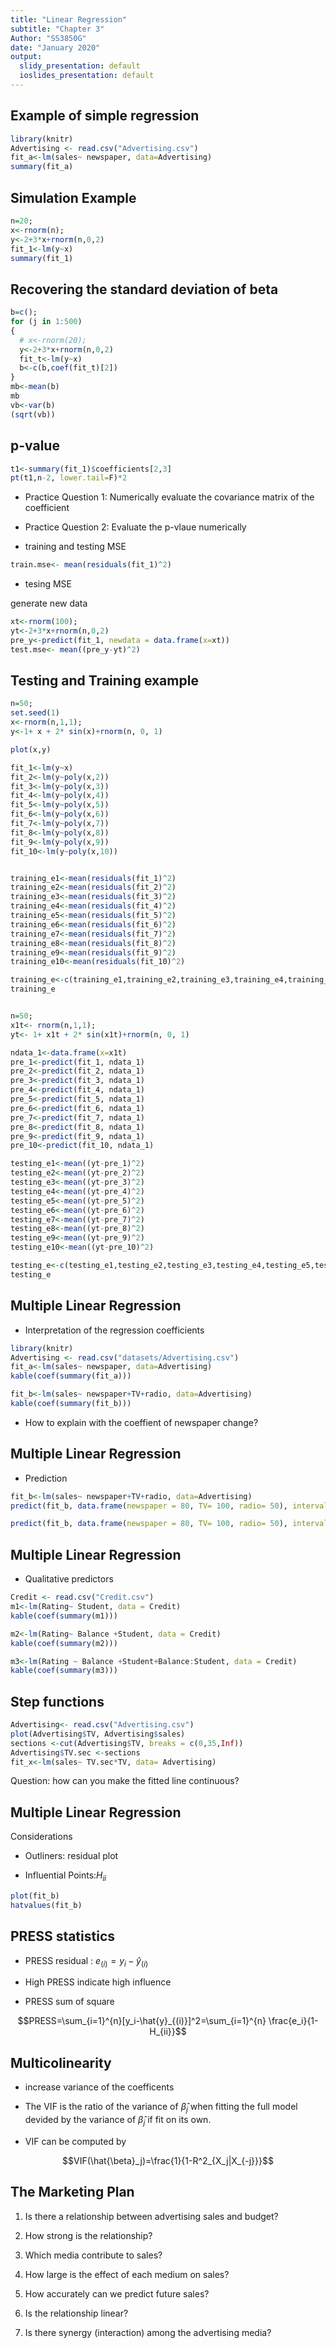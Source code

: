 ```yaml
---
title: "Linear Regression"
subtitle: "Chapter 3"
Author: "SS3850G"
date: "January 2020"
output:
  slidy_presentation: default
  ioslides_presentation: default
---
```



## Example of simple regression


```r
library(knitr)
Advertising <- read.csv("Advertising.csv")
fit_a<-lm(sales~ newspaper, data=Advertising)
summary(fit_a)
```

## Simulation Example


```r
n=20;
x<-rnorm(n);
y<-2+3*x+rnorm(n,0,2)
fit_1<-lm(y~x)
summary(fit_1)
```

## Recovering the standard deviation of beta

```r
b=c();
for (j in 1:500)
{
  # x<-rnorm(20);
  y<-2+3*x+rnorm(n,0,2)
  fit_t<-lm(y~x)
  b<-c(b,coef(fit_t)[2])
}
mb<-mean(b)
mb
vb<-var(b)
(sqrt(vb))
```


## p-value
```r
t1<-summary(fit_1)$coefficients[2,3]
pt(t1,n-2, lower.tail=F)*2
```



-  Practice  Question 1: Numerically evaluate the covariance matrix of the coefficient

-  Practice  Question 2: Evaluate the p-vlaue numerically

- training and testing MSE


```r
train.mse<- mean(residuals(fit_1)^2)
```


-  tesing MSE

 generate new data
 
```r
xt<-rnorm(100);
yt<-2+3*x+rnorm(n,0,2)
pre_y<-predict(fit_1, newdata = data.frame(x=xt))
test.mse<- mean((pre_y-yt)^2)
```

## Testing and Training example

```r
n=50;
set.seed(1)
x<-rnorm(n,1,1);
y<-1+ x + 2* sin(x)+rnorm(n, 0, 1)

plot(x,y)

fit_1<-lm(y~x)
fit_2<-lm(y~poly(x,2))
fit_3<-lm(y~poly(x,3))
fit_4<-lm(y~poly(x,4))
fit_5<-lm(y~poly(x,5))
fit_6<-lm(y~poly(x,6))
fit_7<-lm(y~poly(x,7))
fit_8<-lm(y~poly(x,8))
fit_9<-lm(y~poly(x,9))
fit_10<-lm(y~poly(x,10))


training_e1<-mean(residuals(fit_1)^2)
training_e2<-mean(residuals(fit_2)^2)
training_e3<-mean(residuals(fit_3)^2)
training_e4<-mean(residuals(fit_4)^2)
training_e5<-mean(residuals(fit_5)^2)
training_e6<-mean(residuals(fit_6)^2)
training_e7<-mean(residuals(fit_7)^2)
training_e8<-mean(residuals(fit_8)^2)
training_e9<-mean(residuals(fit_9)^2)
training_e10<-mean(residuals(fit_10)^2)

training_e<-c(training_e1,training_e2,training_e3,training_e4,training_e5,training_e6,training_e7,training_e8,training_e9,training_e10)
training_e


n=50;
x1t<- rnorm(n,1,1);
yt<- 1+ x1t + 2* sin(x1t)+rnorm(n, 0, 1)

ndata_1<-data.frame(x=x1t)
pre_1<-predict(fit_1, ndata_1)
pre_2<-predict(fit_2, ndata_1)
pre_3<-predict(fit_3, ndata_1)
pre_4<-predict(fit_4, ndata_1)
pre_5<-predict(fit_5, ndata_1)
pre_6<-predict(fit_6, ndata_1)
pre_7<-predict(fit_7, ndata_1)
pre_8<-predict(fit_8, ndata_1)
pre_9<-predict(fit_9, ndata_1)
pre_10<-predict(fit_10, ndata_1)

testing_e1<-mean((yt-pre_1)^2)
testing_e2<-mean((yt-pre_2)^2)
testing_e3<-mean((yt-pre_3)^2)
testing_e4<-mean((yt-pre_4)^2)
testing_e5<-mean((yt-pre_5)^2)
testing_e6<-mean((yt-pre_6)^2)
testing_e7<-mean((yt-pre_7)^2)
testing_e8<-mean((yt-pre_8)^2)
testing_e9<-mean((yt-pre_9)^2)
testing_e10<-mean((yt-pre_10)^2)

testing_e<-c(testing_e1,testing_e2,testing_e3,testing_e4,testing_e5,testing_e6,testing_e7,testing_e8,testing_e9,testing_e10)
testing_e
```

## Multiple Linear Regression

-  Interpretation of the regression coefficients

```r
library(knitr)
Advertising <- read.csv("datasets/Advertising.csv")
fit_a<-lm(sales~ newspaper, data=Advertising)
kable(coef(summary(fit_a)))

fit_b<-lm(sales~ newspaper+TV+radio, data=Advertising)
kable(coef(summary(fit_b)))
```

-  How to explain with the coeffient of newspaper change?


## Multiple Linear Regression

-  Prediction

```r
fit_b<-lm(sales~ newspaper+TV+radio, data=Advertising)
predict(fit_b, data.frame(newspaper = 80, TV= 100, radio= 50), interval = "confidence")

predict(fit_b, data.frame(newspaper = 80, TV= 100, radio= 50), interval = "predict")

```



## Multiple Linear Regression

-   Qualitative predictors

```r
Credit <- read.csv("Credit.csv")
m1<-lm(Rating~ Student, data = Credit)
kable(coef(summary(m1)))

m2<-lm(Rating~ Balance +Student, data = Credit)
kable(coef(summary(m2)))

m3<-lm(Rating ~ Balance +Student+Balance:Student, data = Credit)
kable(coef(summary(m3)))
```

## Step functions

```r
Advertising<- read.csv("Advertising.csv")
plot(Advertising$TV, Advertising$sales)
sections <-cut(Advertising$TV, breaks = c(0,35,Inf))
Advertising$TV.sec <-sections
fit_x<-lm(sales~ TV.sec*TV, data= Advertising)

```
Question: how can you make the fitted line continuous?



## Multiple Linear Regression

Considerations

-    Outliners: residual plot

-    Influential Points:$H_{ii}$

```r
plot(fit_b)
hatvalues(fit_b)
```

## PRESS statistics

-   PRESS residual : $e_{(i)}=y_i-\hat{y}_{(i)}$

-  High PRESS indicate high influence

-  PRESS sum of square

$$PRESS=\sum_{i=1}^{n}[y_i-\hat{y}_{(i)}]^2=\sum_{i=1}^{n} \frac{e_i}{1-H_{ii}}$$

     
## Multicolinearity


-  increase variance of the coefficents

-  The VIF is the ratio of the variance of $\hat{\beta}_j$ when fitting the full model devided by the variance of $\hat{\beta}_j$ if fit on its own.

-  VIF can be computed by 

$$VIF(\hat{\beta}_j)=\frac{1}{1-R^2_{X_j|X_{-j}}}$$


## The Marketing Plan

1. Is there a relationship between advertising sales and budget?

2. How strong is the relationship?

3. Which media contribute to sales?

4. How large is the effect of each medium on sales?

5. How accurately can we predict future sales?

6. Is the relationship linear?

7. Is there synergy (interaction) among the advertising media?
